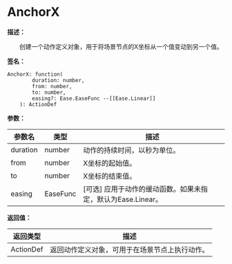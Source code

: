 # AnchorX

**描述：**

&emsp;&emsp;创建一个动作定义对象，用于将场景节点的X坐标从一个值变动到另一个值。

**签名：**
```tl
AnchorX: function(
		duration: number,
		from: number,
		to: number,
		easing?: Ease.EaseFunc --[[Ease.Linear]]
	): ActionDef
```

**参数：**

| 参数名 | 类型 | 描述 |
| --- | --- | --- |
| duration | number | 动作的持续时间，以秒为单位。 |
| from | number | X坐标的起始值。 |
| to | number | X坐标的结束值。 |
| easing | EaseFunc | [可选] 应用于动作的缓动函数。如果未指定，默认为Ease.Linear。 |

**返回值：**

| 返回类型 | 描述 |
| --- | --- |
| ActionDef | 返回动作定义对象，可用于在场景节点上执行动作。 |